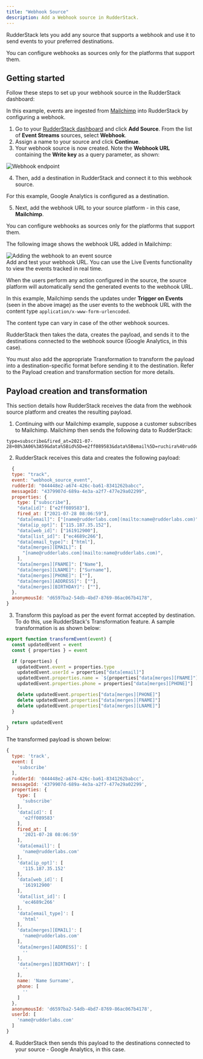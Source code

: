 ```yaml
---
title: "Webhook Source"
description: Add a Webhook source in RudderStack.
---
```


RudderStack lets you add any source that supports a webhook and use it to send events to your preferred destinations.

<div class="warningBlock">
You can configure webhooks as sources only for the platforms that support them.
</div> 

## Getting started

Follow these steps to set up your webhook source in the RudderStack dashboard:

<div class="infoBlock">
In this example, events are ingested from <a href="https://mailchimp.com">Mailchimp</a> into RudderStack by configuring a webhook.
</div>

1. Go to your [RudderStack dashboard](https://app.rudderstack.com/) and click **Add Source**. From the list of **Event Streams** sources, select **Webhook**.
2. Assign a name to your source and click **Continue**.
3. Your webhook source is now created. Note the **Webhook URL** containing the **Write key** as a query parameter, as shown:

<img src="../../../assets/event-stream-sources/webhook-endpoint-url.png" alt="Webhook endpoint" />

4. Then, <Link to="/dashboard-guides/destinations/#adding-a-destination">add a destination in RudderStack</Link> and connect it to this webhook source.

<div class="infoBlock">
For this example, <Link to="/destinations/streaming-destinations/google-analytics-ga/">Google Analytics</Link> is configured as a destination.
</div>

5. Next, add the webhook URL to your source platform - in this case, **Mailchimp**. 

<div class="warningBlock">
You can configure webhooks as sources only for the platforms that support them.
</div> 

The following image shows the webhook URL added in Mailchimp:

<img src="../../../assets/event-stream-sources/webhook-5.png" alt="Adding the webhook to an event source" />

<div class="warningBlock">
Add and test your webhook URL. You can use the <Link to="/dashboard-guides/live-events/#source-live-events">Live Events</Link> functionality to view the events tracked in real time.
</div>

When the users perform any action configured in the source, the source platform will automatically send the generated events to the webhook URL.

In this example, Mailchimp sends the updates under **Trigger on Events** \(seen in the above image\) as the user events to the webhook URL with the content type `application/x-www-form-urlencoded`.

<div class="infoBlock">
The content type can vary in case of the other webhook sources.
</div>

RudderStack then takes the data, creates the payload, and sends it to the destinations connected to the webhook source (Google Analytics, in this case).

<div class="warningBlock">
You must also add the appropriate <Link to="/features/transformations/">Transformation</Link> to transform the payload into a destination-specific format before sending it to the destination. Refer to the <Link to="#payload-creation-and-transformation">Payload creation and transformation</Link> section for more details.
</div>

## Payload creation and transformation

This section details how RudderStack receives the data from the webhook source platform and creates the resulting payload.

1. Continuing with our Mailchimp example, suppose a customer subscribes to Mailchimp. Mailchimp then sends the following data to RudderStack:

```
type=subscribe&fired_at=2021-07-28+08%3A06%3A59&data%5Bid%5D=e2ff089583&data%5Bemail%5D=ruchira%40rudderlabs.com&data%5Bemail_type%5D=html&data%5Bip_opt%5D=115.187.35.152&data%5Bweb_id%5D=161912900&data%5Bmerges%5D%5BEMAIL%5D=name%40rudderlabs.com&data%5Bmerges%5D%5BFNAME%5D=Name&data%5Bmerges%5D%5BLNAME%5D=Surname&data%5Bmerges%5D%5BADDRESS%5D=&data%5Bmerges%5D%5BPHONE%5D=&data%5Bmerges%5D%5BBIRTHDAY%5D=&data%5Blist_id%5D=ec4689c266
```

2. RudderStack receives this data and creates the following payload:

```javascript
  {
  type: "track",
  event: "webhook_source_event",
  rudderId: "044448e2-a674-426c-ba61-8341262babcc",
  messageId: "4379907d-689a-4e3a-a2f7-477e29a02299",
  properties: {
    type: ["subscribe"],
    "data[id]": ["e2ff089583"],
    fired_at: ["2021-07-28 08:06:59"],
    "data[email]": ["[name@rudderlabs.com](mailto:name@rudderlabs.com)"],
    "data[ip_opt]": ["115.187.35.152"],
    "data[web_id]": ["161912900"],
    "data[list_id]": ["ec4689c266"],
    "data[email_type]": ["html"],
    "data[merges][EMAIL]": [
      "[name@rudderlabs.com](mailto:name@rudderlabs.com)",
    ],
    "data[merges][FNAME]": ["Name"],
    "data[merges][LNAME]": ["Surname"],
    "data[merges][PHONE]": [""],
    "data[merges][ADDRESS]": [""],
    "data[merges][BIRTHDAY]": [""],
  },
  anonymousId: "d6597ba2-54db-4bd7-8769-86ac067b4178",
}
```

3. Transform this payload as per the event format accepted by destination. To do this, use RudderStack's <Link to="/features/transformations/">Transformation</Link> feature. A sample transformation is as shown below:

```javascript
export function transformEvent(event) {
  const updatedEvent = event
  const { properties } = event

  if (properties) {
    updatedEvent.event = properties.type
    updatedEvent.userId = properties["data[email]"]
    updatedEvent.properties.name = `${properties["data[merges][FNAME]"]} ${properties["data[merges][LNAME]"]}`
    updatedEvent.properties.phone = properties["data[merges][PHONE]"]

    delete updatedEvent.properties["data[merges][PHONE]"]
    delete updatedEvent.properties["data[merges][FNAME]"]
    delete updatedEvent.properties["data[merges][LNAME]"]
  }

  return updatedEvent
}
```

The transformed payload is shown below:

```javascript
{
  type: 'track',
  event: [
    'subscribe'
  ],
  rudderId: '044448e2-a674-426c-ba61-8341262babcc',
  messageId: '4379907d-689a-4e3a-a2f7-477e29a02299',
  properties: {
    type: [
      'subscribe'
    ],
    'data[id]': [
      'e2ff089583'
    ],
    fired_at: [
      '2021-07-28 08:06:59'
    ],
    'data[email]': [
      'name@rudderlabs.com'
    ],
    'data[ip_opt]': [
      '115.187.35.152'
    ],
    'data[web_id]': [
      '161912900'
    ],
    'data[list_id]': [
      'ec4689c266'
    ],
    'data[email_type]': [
      'html'
    ],
    'data[merges][EMAIL]': [
      'name@rudderlabs.com'
    ],
    'data[merges][ADDRESS]': [
      ''
    ],
    'data[merges][BIRTHDAY]': [
      ''
    ],
    name: 'Name Surname',
    phone: [
      ''
    ]
  },
  anonymousId: 'd6597ba2-54db-4bd7-8769-86ac067b4178',
  userId: [
    'name@rudderlabs.com'
  ]
}
```

4. RudderStack then sends this payload to the destinations connected to your source - Google Analytics, in this case.